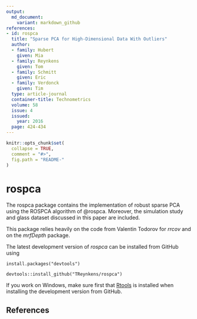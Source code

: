 ```yaml
---
output:
  md_document:
    variant: markdown_github
references:
- id: rospca
  title: "Sparse PCA for High-Dimensional Data With Outliers"
  author:
  - family: Hubert
    given: Mia
  - family: Reynkens
    given: Tom
  - family: Schmitt
    given: Eric
  - family: Verdonck
    given: Tim
  type: article-journal
  container-title: Technometrics
  volume: 58
  issue: 4
  issued:
    year: 2016
  page: 424-434
---
```


<!-- README.md is generated from README.Rmd. Please edit that file -->

```r
knitr::opts_chunk$set(
  collapse = TRUE,
  comment = "#>",
  fig.path = "README-"
)
```

# rospca

The rospca package contains the implementation of robust sparse PCA using the ROSPCA algorithm of @rospca.
Moreover, the simulation study and glass dataset discussed in this paper are included.

This package relies heavily on the code from Valentin Todorov for *rrcov* and on the *mrfDepth* package.

The latest development version of *rospca* can be installed from GitHub using

```
install.packages("devtools")

devtools::install_github("TReynkens/rospca")
```
If you work on Windows, make sure first that [Rtools](https://cran.r-project.org/bin/windows/Rtools/) is installed when installing the development version from GitHub.

## References